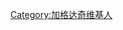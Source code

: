 {{Userbox
  |id=[[File:Jagdaqi northhill.jpg|35px]]
  |id-c=green
  |info=<span lang="zh-cn">该用户现在或曾经居住于'''[[加格达奇区]]'''。</span>
  |info-c=white
  |info-s=9
  |border-c=green
}}
[[Category:加格达奇维基人]]